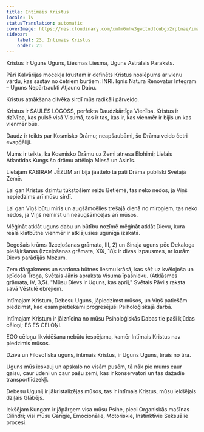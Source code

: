 ```yaml
---
title: Intīmais Kristus
locale: lv
statusTranslation: automatic
coverImage: https://res.cloudinary.com/xmfm6mhw3gwctndtcubgx2rptnae/image/upload/v1741354419/small_cover_la_gran_rebelion_28716e29d2.webp
sidebar:
    label: 23. Intīmais Kristus
    order: 23
---
```

Kristus ir Uguns Uguns, Liesmas Liesma, Uguns Astrālais Paraksts.

Pāri Kalvārijas mocekļa krustam ir definēts Kristus noslēpums ar vienu vārdu, kas sastāv no četriem burtiem: INRI. Ignis Natura Renovatur Integram – Uguns Nepārtraukti Atjauno Dabu.

Kristus atnākšana cilvēka sirdī mūs radikāli pārveido.

Kristus ir SAULES LOGOSS, perfekta Daudzkārtīga Vienība. Kristus ir dzīvība, kas pulsē visā Visumā, tas ir tas, kas ir, kas vienmēr ir bijis un kas vienmēr būs.

Daudz ir teikts par Kosmisko Drāmu; neapšaubāmi, šo Drāmu veido četri evaņģēliji.

Mums ir teikts, ka Kosmisko Drāmu uz Zemi atnesa Elohimi; Lielais Atlantīdas Kungs šo drāmu attēloja Miesā un Asinīs.

Lielajam KABIRAM JĒZUM arī bija jāattēlo tā pati Drāma publiski Svētajā Zemē.

Lai gan Kristus dzimtu tūkstošiem reižu Betlēmē, tas neko nedos, ja Viņš nepiedzims arī mūsu sirdī.

Lai gan Viņš būtu miris un augšāmcēlies trešajā dienā no miroņiem, tas neko nedos, ja Viņš nemirst un neaugšāmceļas arī mūsos.

Mēģināt atklāt uguns dabu un būtību nozīmē mēģināt atklāt Dievu, kura reālā klātbūtne vienmēr ir atklājusies ugunīgā izskatā.

Degošais krūms (Izceļošanas grāmata, III, 2) un Sinaja uguns pēc Dekaloga piešķiršanas (Izceļošanas grāmata, XIX, 18): ir divas izpausmes, ar kurām Dievs parādījās Mozum.

Zem dārgakmens un sardona būtnes liesmu krāsā, kas sēž uz kvēlojoša un spīdoša Troņa, Svētais Jānis apraksta Visuma īpašnieku. (Atklāsmes grāmata, IV, 3,5). "Mūsu Dievs ir Uguns, kas aprij," Svētais Pāvils raksta savā Vēstulē ebrejiem.

Intīmajam Kristum, Debesu Uguns, jāpiedzimst mūsos, un Viņš patiešām piedzimst, kad esam pietiekami progresējuši Psiholoģiskajā darbā.

Intīmajam Kristum ir jāiznīcina no mūsu Psiholoģiskās Dabas tie paši kļūdas cēloņi; ES ES CĒLOŅI.

EGO cēloņu likvidēšana nebūtu iespējama, kamēr Intīmais Kristus nav piedzimis mūsos.

Dzīvā un Filosofiskā uguns, intīmais Kristus, ir Uguns Uguns, tīrais no tīra.

Uguns mūs ieskauj un apskalo no visām pusēm, tā nāk pie mums caur gaisu, caur ūdeni un caur pašu zemi, kas ir konservatori un tās dažādie transportlīdzekļi.

Debesu Ugunij ir jākristalizējas mūsos, tas ir intīmais Kristus, mūsu iekšējais dziļais Glābējs.

Iekšējam Kungam ir jāpārņem visa mūsu Psihe, pieci Organiskās mašīnas Cilindri; visi mūsu Garīgie, Emocionālie, Motoriskie, Instinktīvie Seksuālie procesi.

